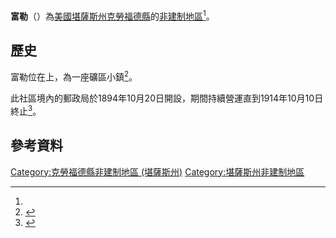 {{noteTA
|1=zh-hans:县;zh-hk:縣;zh-tw:郡;
}}
{{Infobox settlement
|official_name = 富勒
|native_name = Fuller
|settlement_type = [[非建制地區|非建制地區]] 
|nickname = 
|motto =
|pushpin_map=USA Kansas
|coordinates_region = US-KS
|subdivision_type = [[世界政區索引|國家]]
|subdivision_name = [[美国|美国]]
|subdivision_type1 = [[美國行政區劃|州]]
|subdivision_name1 = [[堪薩斯州|堪薩斯州]]
|subdivision_type2 = [[堪薩斯州行政區劃|縣]]
|subdivision_name2 = [[克勞福德縣_(堪薩斯州)|克勞福德縣]]
|unit_pref  =  
|area_footnotes = 
|area_magnitude = 
|area_total_km2 = 
|population_as_of = 
|population_footnotes = 
|population_total = 
|population_density_km2 = 
|timezone = [[北美中部时区|CST]]
|utc_offset = -6
|timezone_DST = CDT
|utc_offset_DST = -5
|elevation_footnotes = 
|elevation_m = 278
|elevation_ft = 912
|latd = 37|latm = 31 |lats = 20|latNS = N
|longd = 94|longm = 37|longs = 11|longEW = W
|coordinates_display=%
|area_code =
|blank_name = [[地名信息系统|GNIS]] ID
|blank_info = 484720<ref name=gnis>{{GNIS|484720|name=Fuller, Kansas}}</ref>
|website = 
}}

'''富勒'''（{{lang-en|'''Fuller'''}}）為[[美國|美國]][[堪薩斯州|堪薩斯州]][[克勞福德縣_(堪薩斯州)|克勞福德縣]]的[[非建制地區|非建制地區]]<ref name=gnis/>。

==歷史==
富勒位在{{le|密蘇里太平洋鐵路|Missouri Pacific Railroad}}上，為一座礦區小鎮<ref>{{cite book | url=http://books.google.com/books?id=RRM1AQAAMAAJ&pg=PA51#v=onepage&q&f=false | title=A Twentieth Century History and Biographical Record of Crawford County, Kansas | publisher=The Lewis Publishing Company | year=1905 | pages=51 | access-date=2016-04-15 | archive-date=2014-07-27 | archive-url=https://web.archive.org/web/20140727192551/http://books.google.com/books?id=RRM1AQAAMAAJ&pg=PA51#v=onepage&q&f=false | dead-url=no }}</ref>。

此社區境內的郵政局於1894年10月20日開設，期間持續營運直到1914年10月10日終止<ref>{{cite web |url=http://www.kshs.org/geog/geog_postoffices/search/county:CR |title=Kansas Post Offices, 1828-1961 (archived) |publisher=Kansas Historical Society |accessdate=6 June 2014 |deadurl=yes |archiveurl=https://web.archive.org/web/20131009124740/http://www.kshs.org/geog/geog_postoffices/search/county:CR |archivedate=2013-10-09 }}</ref>。

==參考資料==
{{Reflist}}

{{克勞福德縣 (堪薩斯州)}}

{{DEFAULTSORT:Fuller}}
[[Category:克勞福德縣非建制地區_(堪薩斯州)|Category:克勞福德縣非建制地區 (堪薩斯州)]]
[[Category:堪薩斯州非建制地區|Category:堪薩斯州非建制地區]]

{{CrawfordCountyKS-geo-stub}}